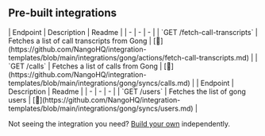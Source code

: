 
## Pre-built integrations

<AccordionGroup>


<Accordion title="Calls">
| Endpoint | Description | Readme |
| - | - | - |
| `GET /fetch-call-transcripts` | Fetches a list of call transcripts from Gong | [🔗](https://github.com/NangoHQ/integration-templates/blob/main/integrations/gong/actions/fetch-call-transcripts.md) |
| `GET /calls` | Fetches a list of calls from Gong | [🔗](https://github.com/NangoHQ/integration-templates/blob/main/integrations/gong/syncs/calls.md) |
</Accordion>


<Accordion title="Users">
| Endpoint | Description | Readme |
| - | - | - |
| `GET /users` | Fetches the list of gong users | [🔗](https://github.com/NangoHQ/integration-templates/blob/main/integrations/gong/syncs/users.md) |
</Accordion>

</AccordionGroup>

<Tip>Not seeing the integration you need? [Build your own](https://docs.nango.dev/guides/custom-integrations/overview) independently.</Tip>
